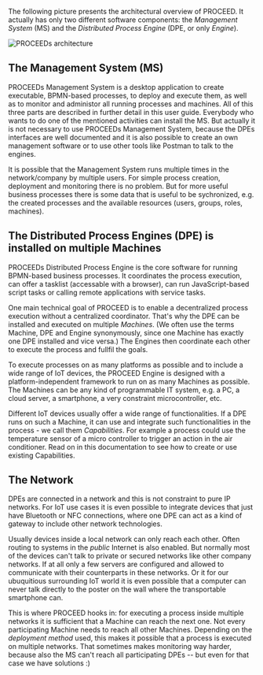 The following picture presents the architectural overview of PROCEED. It actually has only two different software components: the _Management System_ (MS) and the _Distributed Process Engine_ (DPE, or only _Engine_).

![PROCEEDs architecture](/docs/images/architecture/Decentralized_BPMS_extended_with_Machines.png?width=1000px)

## The Management System (MS)

PROCEEDs Management System is a desktop application to create executable, BPMN-based processes, to deploy and execute them, as well as to monitor and administor all running processes and machines.
All of this three parts are described in further detail in this user guide.
Everybody who wants to do one of the mentioned activities can install the MS.
But actually it is not necessary to use PROCEEDs Management System, because the DPEs interfaces are well documented and it is also possible to create an own management software or to use other tools like Postman to talk to the engines.

It is possible that the Management System runs multiple times in the network/company by multiple users. For simple process creation, deployment and monitoring there is no problem. But for more useful business processes there is some data that is useful to be sychronized, e.g. the created processes and the available resources (users, groups, roles, machines).

## The Distributed Process Engines (DPE) is installed on multiple Machines

PROCEEDs Distributed Process Engine is the core software for running BPMN-based business processes. It coordinates the process execution, can offer a tasklist (accessable with a browser), can run JavaScript-based script tasks or calling remote applications with service tasks.

One main technical goal of PROCEED is to enable a decentralized process execution without a centralized coordinator.
That's why the DPE can be installed and executed on multiple _Machines_.
(We often use the terms Machine, DPE and Engine synonymously, since one Machine has exactly one DPE installed and vice versa.)
The Engines then coordinate each other to execute the process and fullfil the goals.

To execute processes on as many platforms as possible and to include a wide range of IoT devices, the PROCEED Engine is designed with a platform-independent framework to run on as many Machines as possible. The Machines can be any kind of programmable IT system, e.g. a PC, a cloud server, a smartphone, a very constraint microcontroller, etc.

Different IoT devices usually offer a wide range of functionalities. If a DPE runs on such a Machine, it can use and integrate such functionalities in the process - we call them _Capabilities_. For example a process could use the temperature sensor of a micro controller to trigger an action in the air conditioner. Read on in this documentation to see how to create or use existing Capabilities.

## The Network

DPEs are connected in a network and this is not constraint to pure IP networks.
For IoT use cases it is even possible to integrate devices that just have Bluetooth or NFC connections, where one DPE can act as a kind of gateway to include other network technologies.

Usually devices inside a local network can only reach each other.
Often routing to systems in the _public_ Internet is also enabled.
But normally most of the devices can't talk to private or secured networks like other company networks.
If at all only a few servers are configured and allowed to communicate with their counterparts in these networks.
Or it for our ubuquitious surrounding IoT world it is even possible that a computer can never talk directly to the poster on the wall where the transportable smartphone can.

This is where PROCEED hooks in: for executing a process inside multiple networks it is sufficient that a Machine can reach the next one.
Not every participating Machine needs to reach all other Machines.
Depending on the _deployment method_ used, this makes it possible that a process is executed on multiple networks.
That sometimes makes monitoring way harder, because also the MS can't reach all participating DPEs -- but even for that case we have solutions :)
